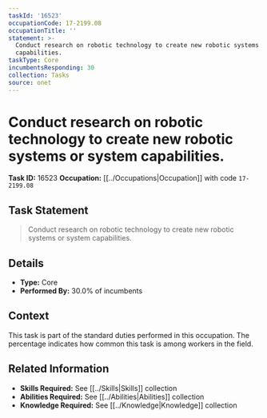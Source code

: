 ```yaml
---
taskId: '16523'
occupationCode: 17-2199.08
occupationTitle: ''
statement: >-
  Conduct research on robotic technology to create new robotic systems or system
  capabilities.
taskType: Core
incumbentsResponding: 30
collection: Tasks
source: onet
---
```

# Conduct research on robotic technology to create new robotic systems or system capabilities.

**Task ID:** 16523
**Occupation:** [[../Occupations|Occupation]] with code `17-2199.08`

## Task Statement

> Conduct research on robotic technology to create new robotic systems or system capabilities.

## Details

- **Type:** Core
- **Performed By:** 30.0% of incumbents

## Context

This task is part of the standard duties performed in this occupation. The percentage indicates how common this task is among workers in the field.

## Related Information

- **Skills Required:** See [[../Skills|Skills]] collection
- **Abilities Required:** See [[../Abilities|Abilities]] collection
- **Knowledge Required:** See [[../Knowledge|Knowledge]] collection
